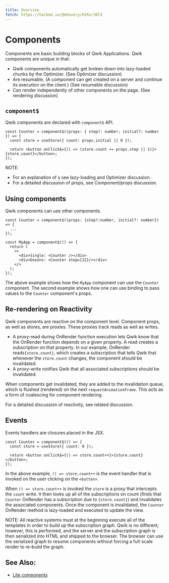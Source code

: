 ```yaml
---
title: Overview
fetch: https://hackmd.io/@mhevery/H1Rzr30l5
---
```


# Components

Components are basic building blocks of Qwik Applications. Qwik components are unique in that:

- Qwik components automatically get broken down into lazy-loaded chunks by the Optimizer. (See Optimizer discussion)
- Are resumable. (A component can get created on a server and continue its execution on the client.) (See resumable discussion)
- Can render independently of other components on the page. (See rendering discussion)

## `component$`

Qwik components are declared with `component$` API.

```tsx
const Counter = component$((props: { step?: number; initial?: number }) => {
  const store = useStore({ count: props.initial || 0 });

  return <button onClick$={() => (store.count += props.step || 1)}>{store.count}</button>;
});
```

NOTE:

- For an explanation of `$` see lazy-loading and Optimizer discussion.
- For a detailed discussion of props, see Component/props discussion.

## Using components

Qwik components can use other components.

```tsx
const Counter = component$((props: {step?:number, initial?: number}) => {
  ...
});

const MyApp = component$(() => {
  return (
    <>
      <div>Single: <Counter /></div>
      <div>Dozens: <Counter step={12}/></div>
    </>
  );
});
```

The above example shows how the `MyApp` component can use the `Counter` component. The second example shows how one can use binding to pass values to the `Counter` component's props.

## Re-rendering on Reactivity

Qwik components are reactive on the component level. Component props, as well as stores, are proxies. These proxies track reads as well as writes.

- A proxy-read during OnRender function execution lets Qwik know that the OnRender function depends on a given property. A read creates a subscription on that property. In our example, OnRender reads`{store.count}`, which creates a subscription that tells Qwik that whenever the `store.count` changes, the component should be invalidated.
- A proxy-write notifies Qwik that all associated subscriptions should be invalidated.

When components get invalidated, they are added to the invalidation queue, which is flushed (rendered) on the next `requestAnimationFrame`. This acts as a form of coalescing for component rendering.

For a detailed discussion of reactivity, see related discussion.

## Events

Events handlers are closures placed in the JSX.

```tsx
const Counter = component$(() => {
  const store = useStore({ count: 0 });

  return <button onClick$={() => store.count++}>{store.count}</button>;
});
```

In the above example, `() => store.count++` is the event handler that is invoked on the user clicking on the `<button>`.

When `() => store.count++` is invoked the `store` is a proxy that intercepts the `count` write. It then looks up all of the subscriptions on count (finds that `Counter` OnRender has a subscription due to `{store.count}`) and invalidates the associated components. Once the component is invalidated, the `Counter` OnRender method is lazy-loaded and executed to update the view.

NOTE: All reactive systems must at the beginning execute all of the templates in order to build up the subscription graph. Qwik is no different; however, this is performed, and the server and the subscription graph is then serialized into HTML and shipped to the browser. The browser can use the serialized graph to resume components without forcing a full-scale render to re-build the graph.

## See Also:

- [Lite components](./lite-components.mdx)
